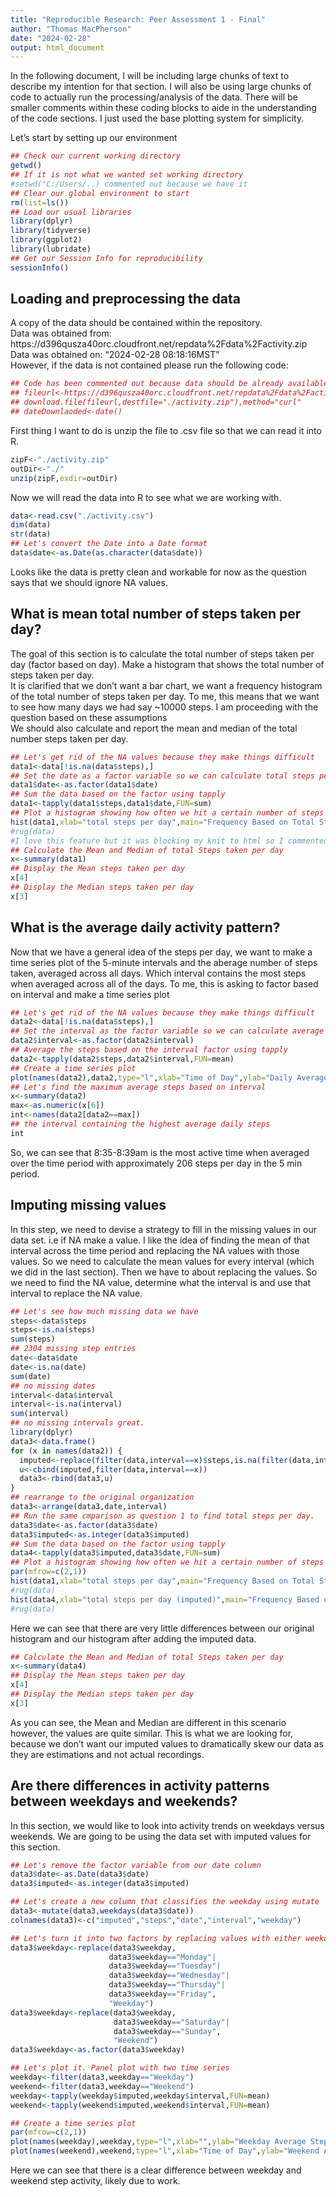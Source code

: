 ```yaml
---
title: "Reproducible Research: Peer Assessment 1 - Final"
author: "Thomas MacPherson"
date: "2024-02-28"
output: html_document
---
```

In the following document, I will be including large chunks of text to describe my intention for that section. I will also be using large chunks of code to actually run the processing/analysis of the data. There will be smaller comments within these coding blocks to aide in the understanding of the code sections. I just used the base plotting system for simplicity.

Let's start by setting up our environment
```r
## Check our current working directory
getwd()
## If it is not what we wanted set working directory
#setwd("C:/Users/..) commented out because we have it
## Clear our global environment to start
rm(list=ls())
## Load our usual libraries
library(dplyr)
library(tidyverse)
library(ggplot2)
library(lubridate)
## Get our Session Info for reproducibility
sessionInfo()
```

## Loading and preprocessing the data
A copy of the data should be contained within the repository.  
Data was obtained from: https://d396qusza40orc.cloudfront.net/repdata%2Fdata%2Factivity.zip  
Data was obtained on: "2024-02-28 08:18:16MST"  
However, if the data is not contained please run the following code:

```r
## Code has been commented out because data should be already available in the repository
## fileurl<-https://d396qusza40orc.cloudfront.net/repdata%2Fdata%2Factivity.zip
## download.file(fileurl,destfile="./activity.zip"),method="curl"
## dateDownlaoded<-date()
```

First thing I want to do is unzip the file to .csv file so that we can read it into R.

```r
zipF<-"./activity.zip"
outDir<-"./"
unzip(zipF,exdir=outDir)
```

Now we will read the data into R to see what we are working with.

```r
data<-read.csv("./activity.csv")
dim(data)
str(data)
## Let's convert the Date into a Date format
data$date<-as.Date(as.character(data$date))
```

Looks like the data is pretty clean and workable for now as the question says that we should ignore NA values.  

## What is mean total number of steps taken per day?

The goal of this section is to calculate the total number of steps taken per day (factor based on day). Make a histogram that shows the total number of steps taken per day.  
It is clarified that we don't want a bar chart, we want a frequency histogram of the total number of steps taken per day. 
To me, this means that we want to see how many days we had say ~10000 steps. I am proceeding with the question based on these assumptions  
We should also calculate and report the mean and median of the total number steps taken per day.

```r
## Let's get rid of the NA values because they make things difficult
data1<-data[!is.na(data$steps),]
## Set the date as a factor variable so we can calculate total steps per day
data1$date<-as.factor(data1$date)
## Sum the data based on the factor using tapply
data1<-tapply(data1$steps,data1$date,FUN=sum)
## Plot a histogram showing how often we hit a certain number of steps per day
hist(data1,xlab="total steps per day",main="Frequency Based on Total Steps Per Day")
#rug(data) 
#I love this feature but it was blocking my knit to html so I commented it out of the report
## Calculate the Mean and Median of total Steps taken per day
x<-summary(data1)
## Display the Mean steps taken per day
x[4]
## Display the Median steps taken per day
x[3]
```


## What is the average daily activity pattern?

Now that we have a general idea of the steps per day, we want to make a time series plot of the 5-minute intervals and the aberage number of steps taken, averaged across all days. Which interval contains the most steps when averaged across all of the days. To me, this is asking to factor based on interval and make a time series plot

```r
## Let's get rid of the NA values because they make things difficult
data2<-data[!is.na(data$steps),]
## Set the interval as the factor variable so we can calculate average steps per interval
data2$interval<-as.factor(data2$interval)
## Average the steps based on the interval factor using tapply
data2<-tapply(data2$steps,data2$interval,FUN=mean)
## Create a time series plot
plot(names(data2),data2,type="l",xlab="Time of Day",ylab="Daily Average Steps",main="Most Active Times of Day")
## Let's find the maximum average steps based on interval
x<-summary(data2)
max<-as.numeric(x[6])
int<-names(data2[data2==max])
## the interval containing the highest average daily steps
int
```

So, we can see that 8:35-8:39am is the most active time when averaged over the time period with approximately 206 steps per day in the 5 min period. 

## Imputing missing values

In this step, we need to devise a strategy to fill in the missing values in our data set. i.e if NA make a value. I like the idea of finding the mean of that interval across the time period and replacing the NA values with those values. So we need to calculate the mean values for every interval (which we did in the last section). Then we have to about replacing the values.
So we need to find the NA value, determine what the interval is and use that interval to replace the NA value.

```r
## Let's see how much missing data we have
steps<-data$steps
steps<-is.na(steps)
sum(steps)
## 2304 missing step entries
date<-data$date
date<-is.na(date)
sum(date)
## no missing dates 
interval<-data$interval
interval<-is.na(interval)
sum(interval)
## no missing intervals great.
library(dplyr)
data3<-data.frame()
for (x in names(data2)) {
  imputed<-replace(filter(data,interval==x)$steps,is.na(filter(data,interval==x)$steps),mean(filter(data,interval==x)$steps,na.rm=TRUE))
  u<-cbind(imputed,filter(data,interval==x))
  data3<-rbind(data3,u)
}
## rearrange to the original organization
data3<-arrange(data3,date,interval)
## Run the same cmparison as question 1 to find total steps per day.
data3$date<-as.factor(data3$date)
data3$imputed<-as.integer(data3$imputed)
## Sum the data based on the factor using tapply
data4<-tapply(data3$imputed,data3$date,FUN=sum)
## Plot a histogram showing how often we hit a certain number of steps per day
par(mfrow=c(2,1))
hist(data1,xlab="total steps per day",main="Frequency Based on Total Steps Per Day")
#rug(data)
hist(data4,xlab="total steps per day (imputed)",main="Frequency Based on Total Steps Per Day")
#rug(data)
```

Here we can see that there are very little differences between our original histogram and our histogram after adding the imputed data. 

```r
## Calculate the Mean and Median of total Steps taken per day
x<-summary(data4)
## Display the Mean steps taken per day
x[4]
## Display the Median steps taken per day
x[3]
```

As you can see, the Mean and Median are different in this scenario however, the values are quite similar. This is what we are looking for, because we don't want our imputed values to dramatically skew our data as they are estimations and not actual recordings.

## Are there differences in activity patterns between weekdays and weekends?

In this section, we would like to look into activity trends on weekdays versus weekends. We are going to be using the data set with imputed values for this section.

```r
## Let's remove the factor variable from our date column
data3$date<-as.Date(data3$date)
data3$imputed<-as.integer(data3$imputed)

## Let's create a new column that classifies the weekday using mutate
data3<-mutate(data3,weekdays(data3$date))
colnames(data3)<-c("imputed","steps","date","interval","weekday")

## Let's turn it into two factors by replacing values with either weekday or weekend, 
data3$weekday<-replace(data3$weekday,
                      data3$weekday=="Monday"|
                      data3$weekday=="Tuesday"|
                      data3$weekday=="Wednesday"|
                      data3$weekday=="Thursday"|
                      data3$weekday=="Friday",
                      "Weekday")
data3$weekday<-replace(data3$weekday,
                       data3$weekday=="Saturday"|
                       data3$weekday=="Sunday",
                       "Weekend")
data3$weekday<-as.factor(data3$weekday)

## Let's plot it. Panel plot with two time series
weekday<-filter(data3,weekday=="Weekday")
weekend<-filter(data3,weekday=="Weekend")
weekday<-tapply(weekday$imputed,weekday$interval,FUN=mean)
weekend<-tapply(weekend$imputed,weekend$interval,FUN=mean)

## Create a time series plot
par(mfrow=c(2,1))
plot(names(weekday),weekday,type="l",xlab="",ylab="Weekday Average Steps",main="Most Active Times of Day: Weekday vs Weekend")
plot(names(weekend),weekend,type="l",xlab="Time of Day",ylab="Weekend Average Steps")
```

Here we can see that there is a clear difference between weekday and weekend step activity, likely due to work.
